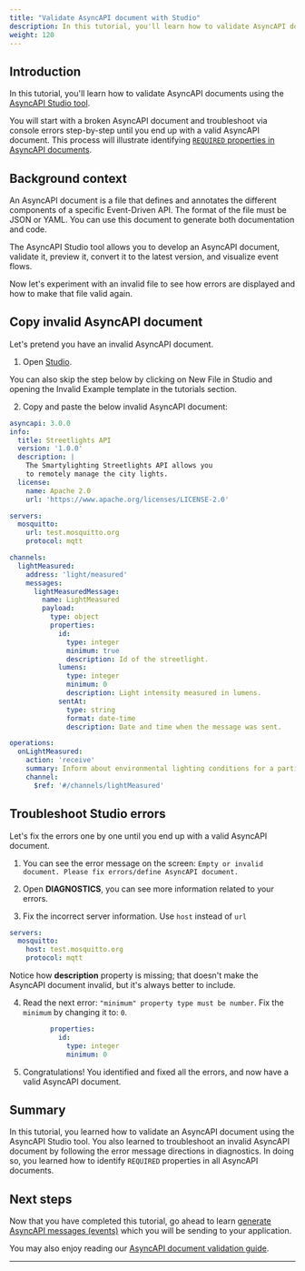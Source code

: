 ```yaml
---
title: "Validate AsyncAPI document with Studio"
description: In this tutorial, you'll learn how to validate AsyncAPI documents using the AsyncAPI Studio tool.
weight: 120
---
```


## Introduction
In this tutorial, you'll learn how to validate AsyncAPI documents using the [AsyncAPI Studio tool](https://studio.asyncapi.com/).

You will start with a broken AsyncAPI document and troubleshoot via console errors step-by-step until you end up with a valid AsyncAPI document. This process will illustrate identifying [`REQUIRED` properties in AsyncAPI documents](https://www.asyncapi.com/docs/reference/specification/latest#A2SObject).

## Background context
An AsyncAPI document is a file that defines and annotates the different components of a specific Event-Driven API. The format of the file must be JSON or YAML. You can use this document to generate both documentation and code.

The AsyncAPI Studio tool allows you to develop an AsyncAPI document, validate it, preview it, convert it to the latest version, and visualize event flows.

Now let's experiment with an invalid file to see how errors are displayed and how to make that file valid again.

## Copy invalid AsyncAPI document
Let's pretend you have an invalid AsyncAPI document.

1. Open [Studio](https://studio.asyncapi.com/).

<Remember>

You can also skip the step below by clicking on New File in Studio and opening the Invalid Example template in the tutorials section.

</Remember>

2. Copy and paste the below invalid AsyncAPI document:

```yaml
asyncapi: 3.0.0
info:
  title: Streetlights API
  version: '1.0.0'
  description: |
    The Smartylighting Streetlights API allows you
    to remotely manage the city lights.
  license:
    name: Apache 2.0
    url: 'https://www.apache.org/licenses/LICENSE-2.0'

servers:
  mosquitto:
    url: test.mosquitto.org
    protocol: mqtt

channels:
  lightMeasured:
    address: 'light/measured'
    messages:
      lightMeasuredMessage:
        name: LightMeasured
        payload:
          type: object
          properties:
            id:
              type: integer
              minimum: true
              description: Id of the streetlight.
            lumens:
              type: integer
              minimum: 0
              description: Light intensity measured in lumens.
            sentAt:
              type: string
              format: date-time
              description: Date and time when the message was sent.

operations:
  onLightMeasured:
    action: 'receive'
    summary: Inform about environmental lighting conditions for a particular streetlight.
    channel:
      $ref: '#/channels/lightMeasured'
``` 
 
## Troubleshoot Studio errors
Let's fix the errors one by one until you end up with a valid AsyncAPI document.
 
1. You can see the error message on the screen: `Empty or invalid document. Please fix errors/define AsyncAPI document.`

2. Open **DIAGNOSTICS**, you can see more information related to your errors.

3. Fix the incorrect server information. Use `host` instead of `url`
 
```yaml
servers:
  mosquitto:
    host: test.mosquitto.org
    protocol: mqtt
```
<Remember>
Notice how <B>description</B> property is missing; that doesn't make the AsyncAPI document invalid, but it's always better to include.
</Remember>

4. Read the next error: `"minimum" property type must be number`. Fix the `minimum` by changing it to: `0`.

```yaml
          properties:
            id:
              type: integer
              minimum: 0
``` 
5. Congratulations! You identified and fixed all the errors, and now have a valid AsyncAPI document.

## Summary
In this tutorial, you learned how to validate an AsyncAPI document using the AsyncAPI Studio tool. You also learned to troubleshoot an invalid AsyncAPI document by following the error message directions in diagnostics. In doing so, you learned how to identify `REQUIRED` properties in all AsyncAPI documents.

## Next steps
Now that you have completed this tutorial, go ahead to learn [generate AsyncAPI messages (events)](/docs/tutorials/generate-code) which you will be sending to your application.

You may also enjoy reading our [AsyncAPI document validation guide](/docs/guides/validate).

---
